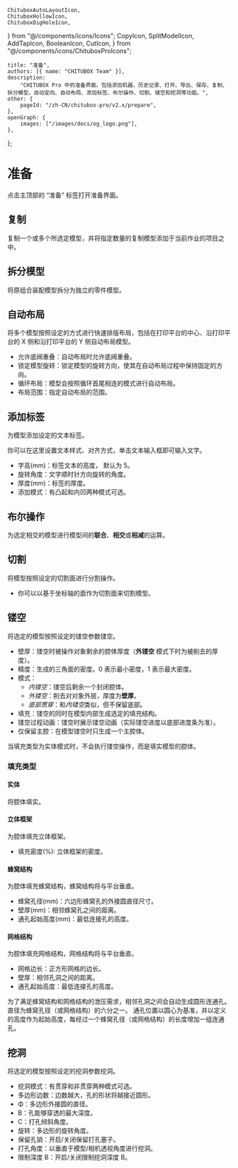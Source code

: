 	ChituboxAutoLayoutIcon,
	ChituboxHollowIcon,
	ChituboxDigHoleIcon,
} from "@/components/icons/Icons";
	CopyIcon,
	SplitModelIcon,
	AddTapIcon,
	BooleanIcon,
	CutIcon,
} from "@/components/icons/ChituboxProIcons";

	title: "准备",
	authors: [{ name: "CHITUBOX Team" }],
	description:
		"CHITUBOX Pro 中的准备界面。包括添加机器、历史记录、打开、导出、保存、复制、拆分模型、自动定向、自动布局、添加标签、布尔操作、切割、镂空和挖洞等功能。",
	other: {
		pageId: "/zh-CN/chitubox-pro/v2.x/prepare",
	},
	openGraph: {
		images: ["/images/docs/og_logo.png"],
	},
};

# 准备

点击主顶部的 “准备” 标签打开准备界面。

## 复制

<CopyIcon /> 复制一个或多个所选定模型，并将指定数量的复制模型添加于当前作业的项目之中。

## 拆分模型

<SplitModelIcon /> 将原组合装配模型拆分为独立的零件模型。

## 自动布局

<ChituboxAutoLayoutIcon /> 将多个模型按照设定的方式进行快速排版布局，包括在打印平台的中心、沿打印平台的
X 侧和沿打印平台的 Y 侧自动布局模型。

-   允许底阀重叠：自动布局时允许底阀重叠。
-   锁定模型旋转：锁定模型的旋转方向，使其在自动布局过程中保持固定的方向。
-   循环布局：模型会按照循环首尾相连的模式进行自动布局。
-   布局范围：指定自动布局的范围。

## 添加标签

<AddTapIcon /> 为模型添加设定的文本标签。

你可以在这里设置文本样式、对齐方式，单击文本输入框即可输入文字。

-   字高(mm)：标签文本的高度， 默认为 5。
-   旋转角度：文字顺时针方向旋转的角度。
-   厚度(mm)：标签的厚度。
-   添加模式：有凸起和内凹两种模式可选。

## 布尔操作

<BooleanIcon /> 为选定相交的模型进行模型间的**联合**、**相交**或**相减**的运算。

## 切割

<CutIcon /> 将模型按照设定的切割面进行分割操作。

-   你可以以基于坐标轴的面作为切割面来切割模型。

## 镂空

<ChituboxHollowIcon /> 将选定的模型按照设定的镂空参数镂空。

-   壁厚：镂空时被操作对象剩余的腔体厚度（**外镂空** 模式下时为被削去的厚度）。
-   精度：生成的三角面的密度。0 表示最小密度，1 表示最大密度。
-   模式：
    -   _内镂空_：镂空后剩余一个封闭腔体。
    -   _外镂空_：削去对对象外层，厚度为**壁厚**。
    -   _底部贯穿_：和*内镂空*类似，但不保留底部。
-   填充：镂空的同时在模型内部生成选定的填充结构。
-   镂空过程动画：镂空时展示镂空动画（实际镂空进度以底部进度条为准）。
-   仅保留主腔：在模型镂空时只生成一个主腔体。

<Admonition type="note" title="注意">
	当填充类型为实体模式时，不会执行镂空操作，而是填实模型的腔体。
</Admonition>

### 填充类型

#### 实体

将腔体填实。

#### 立体框架

为腔体填充立体框架。

-   填充密度(%): 立体框架的密度。

#### 蜂窝结构

为腔体填充蜂窝结构，蜂窝结构将与平台垂直。

-   蜂窝孔径(mm)：六边形蜂窝孔的外接圆直径尺寸。
-   壁厚(mm)：相邻蜂窝孔之间的距离。
-   通孔起始高度(mm)：最低连接孔的高度。

#### 网格结构

为腔体填充网格结构，网格结构将与平台垂直。

-   网格边长：正方形网格的边长。
-   壁厚：相邻孔洞之间的距离。
-   通孔起始高度：最低连接孔的高度。

<Admonition type="note" title="提示">
	为了满足蜂窝结构和网格结构的泄压需求，相邻孔洞之间会自动生成圆形连通孔。直径为蜂窝孔径（或网格结构）的六分之一。
	通孔位置以圆心为基准，并以定义的高度作为起始高度，每经过一个蜂窝孔径（或网格结构）的长度增加一组连通孔。
</Admonition>

## 挖洞

<ChituboxDigHoleIcon /> 将选定的模型按照设定的挖洞参数挖洞。

-   挖洞模式：有贯穿和非贯穿两种模式可选。
-   多边形边数：边数越大，孔的形状将越接近圆形。
-   Φ：多边形外接圆的直径。
-   B：孔能够穿透的最大深度。
-   C：打孔倾斜角度。
-   旋转：多边形的旋转角度。
-   保留孔销：开启/关闭保留打孔塞子。
-   打孔角度：以垂直于模型/相机透视角度进行挖洞。
-   限制深度 B：开启/关闭限制挖洞深度 B。
